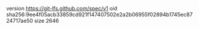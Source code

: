 version https://git-lfs.github.com/spec/v1
oid sha256:9ee4f05acb33859cd921f147407502e2a2b06955f02894b1745ec8724717ae50
size 2646
